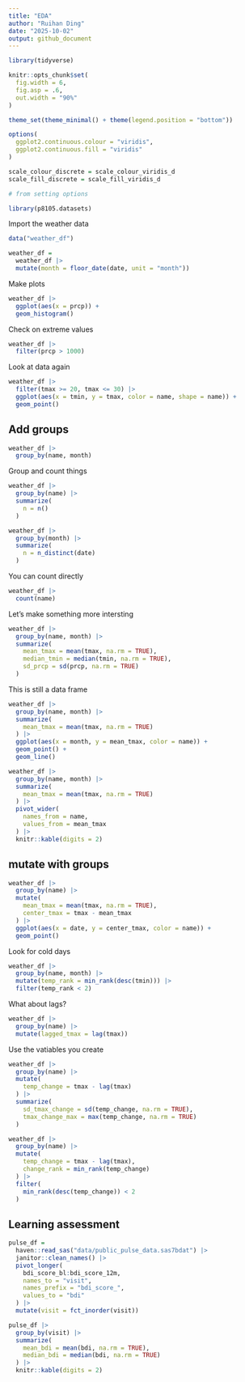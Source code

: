 ```yaml
---
title: "EDA"
author: "Ruihan Ding"
date: "2025-10-02"
output: github_document
---
```


```r
library(tidyverse)

knitr::opts_chunk$set(
  fig.width = 6,
  fig.asp = .6,
  out.width = "90%"
)

theme_set(theme_minimal() + theme(legend.position = "bottom"))

options(
  ggplot2.continuous.colour = "viridis",
  ggplot2.continuous.fill = "viridis"
)

scale_colour_discrete = scale_colour_viridis_d
scale_fill_discrete = scale_fill_viridis_d

# from setting options

library(p8105.datasets)
```

Import the weather data

```r
data("weather_df")

weather_df = 
  weather_df |> 
  mutate(month = floor_date(date, unit = "month"))
```

Make plots

```r
weather_df |> 
  ggplot(aes(x = prcp)) +
  geom_histogram()
```

Check on extreme values

```r
weather_df |> 
  filter(prcp > 1000)
```

Look at data again

```r
weather_df |> 
  filter(tmax >= 20, tmax <= 30) |> 
  ggplot(aes(x = tmin, y = tmax, color = name, shape = name)) +
  geom_point()
```

## Add groups

```r
weather_df |> 
  group_by(name, month)
```

Group and count things

```r
weather_df |> 
  group_by(name) |> 
  summarize(
    n = n()
  )
```

```r
weather_df |> 
  group_by(month) |> 
  summarize(
    n = n_distinct(date)
  )
```

You can count directly

```r
weather_df |> 
  count(name)
```

Let's make something more intersting

```r
weather_df |> 
  group_by(name, month) |> 
  summarize(
    mean_tmax = mean(tmax, na.rm = TRUE),
    median_tmin = median(tmin, na.rm = TRUE),
    sd_prcp = sd(prcp, na.rm = TRUE)
  )
```

This is still a data frame

```r
weather_df |> 
  group_by(name, month) |> 
  summarize(
    mean_tmax = mean(tmax, na.rm = TRUE)
  ) |> 
  ggplot(aes(x = month, y = mean_tmax, color = name)) +
  geom_point() +
  geom_line()
```

```r
weather_df |> 
  group_by(name, month) |> 
  summarize(
    mean_tmax = mean(tmax, na.rm = TRUE)
  ) |> 
  pivot_wider(
    names_from = name, 
    values_from = mean_tmax
  ) |> 
  knitr::kable(digits = 2)
```

## mutate with groups

```r
weather_df |> 
  group_by(name) |> 
  mutate(
    mean_tmax = mean(tmax, na.rm = TRUE),
    center_tmax = tmax - mean_tmax
  ) |> 
  ggplot(aes(x = date, y = center_tmax, color = name)) +
  geom_point()
```

Look for cold days

```r
weather_df |> 
  group_by(name, month) |> 
  mutate(temp_rank = min_rank(desc(tmin))) |> 
  filter(temp_rank < 2)
```

What about lags?

```r
weather_df |> 
  group_by(name) |> 
  mutate(lagged_tmax = lag(tmax))
```

Use the vatiables you create

```r
weather_df |> 
  group_by(name) |> 
  mutate(
    temp_change = tmax - lag(tmax)
  ) |> 
  summarize(
    sd_tmax_change = sd(temp_change, na.rm = TRUE),
    tmax_change_max = max(temp_change, na.rm = TRUE)
  )
```

```r
weather_df |> 
  group_by(name) |> 
  mutate(
    temp_change = tmax - lag(tmax),
    change_rank = min_rank(temp_change)
  ) |> 
  filter(
    min_rank(desc(temp_change)) < 2
  )
```

## Learning assessment

```r
pulse_df = 
  haven::read_sas("data/public_pulse_data.sas7bdat") |> 
  janitor::clean_names() |> 
  pivot_longer(
    bdi_score_bl:bdi_score_12m,
    names_to = "visit",
    names_prefix = "bdi_score_",
    values_to = "bdi"
  ) |> 
  mutate(visit = fct_inorder(visit))

pulse_df |> 
  group_by(visit) |>
  summarize(
    mean_bdi = mean(bdi, na.rm = TRUE),
    median_bdi = median(bdi, na.rm = TRUE)
  ) |> 
  knitr::kable(digits = 2)
```






